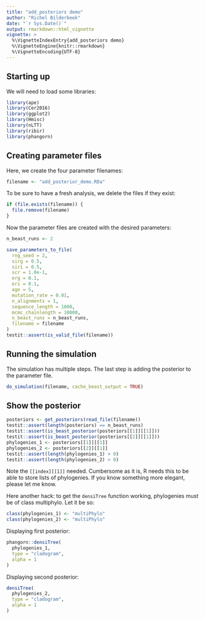 ```yaml
---
title: "add_posteriors demo"
author: "Richel Bilderbeek"
date: "`r Sys.Date()`"
output: rmarkdown::html_vignette
vignette: >
  %\VignetteIndexEntry{add_posteriors demo}
  %\VignetteEngine{knitr::rmarkdown}
  %\VignetteEncoding{UTF-8}
---
```


## Starting up

We will need to load some libraries:

```r
library(ape)
library(Cer2016)
library(ggplot2)
library(Hmisc)
library(nLTT)
library(ribir)
library(phangorn)
```

## Creating parameter files

Here, we create the four parameter filenames:

```r
filename <- "add_posterior_demo.RDa"
```

To be sure to have a fresh analysis, we delete the files if they exist:

```r
if (file.exists(filename)) {
  file.remove(filename)
}
```

Now the parameter files are created with the desired parameters:

```r
n_beast_runs <- 2

save_parameters_to_file(
  rng_seed = 2,
  sirg = 0.5,
  siri = 0.5,
  scr = 1.0e-1,
  erg = 0.1,
  eri = 0.1,
  age = 5,
  mutation_rate = 0.01,
  n_alignments = 1,
  sequence_length = 1000,
  mcmc_chainlength = 10000,
  n_beast_runs = n_beast_runs,
  filename = filename
)  
testit::assert(is_valid_file(filename))
```

## Running the simulation

The simulation has multiple steps. The last step is adding the 
posterior to the parameter file.

```r
do_simulation(filename, cache_beast_output = TRUE)
```

## Show the posterior

```r
posteriors <- get_posteriors(read_file(filename))
testit::assert(length(posteriors) == n_beast_runs)
testit::assert(is_beast_posterior(posteriors[[1]][[1]]))
testit::assert(is_beast_posterior(posteriors[[2]][[1]]))
phylogenies_1 <- posteriors[[1]][[1]]
phylogenies_2 <- posteriors[[2]][[1]]
testit::assert(length(phylogenies_1) > 0)
testit::assert(length(phylogenies_2) > 0)
```

Note the `[[index][[1]]` needed. Cumbersome as it is, R needs this to be able to store lists of phylogenies.
If you know something more elegant, please let me know.

Here another hack: to get the `densiTree` function working, phylogenies must be of class multiphylo.
Let it be so:

```r
class(phylogenies_1) <- "multiPhylo"
class(phylogenies_2) <- "multiPhylo"
```

Displaying first posterior:

```r
phangorn::densiTree(
  phylogenies_1, 
  type = "cladogram", 
  alpha = 1
)
```

Displaying second posterior:

```r
densiTree(
  phylogenies_2, 
  type = "cladogram", 
  alpha = 1
)
```

